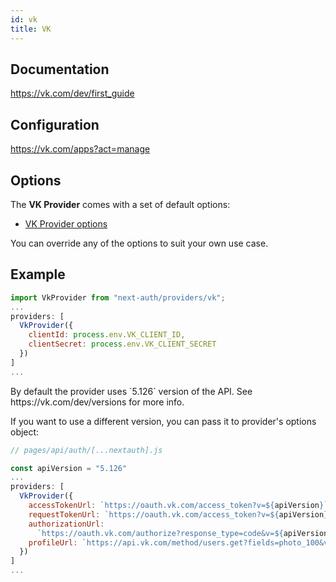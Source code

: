 ```yaml
---
id: vk
title: VK
---
```



## Documentation

https://vk.com/dev/first_guide

## Configuration

https://vk.com/apps?act=manage

## Options

The **VK Provider** comes with a set of default options:

- [VK Provider options](https://github.com/nextauthjs/next-auth/blob/main/packages/next-auth/src/providers/vk.ts)

You can override any of the options to suit your own use case.

## Example

```js
import VkProvider from "next-auth/providers/vk";
...
providers: [
  VkProvider({
    clientId: process.env.VK_CLIENT_ID,
    clientSecret: process.env.VK_CLIENT_SECRET
  })
]
...
```

<Callout>
By default the provider uses `5.126` version of the API. See https://vk.com/dev/versions for more info.
</Callout>

If you want to use a different version, you can pass it to provider's options object:

```js
// pages/api/auth/[...nextauth].js

const apiVersion = "5.126"
...
providers: [
  VkProvider({
    accessTokenUrl: `https://oauth.vk.com/access_token?v=${apiVersion}`,
    requestTokenUrl: `https://oauth.vk.com/access_token?v=${apiVersion}`,
    authorizationUrl:
      `https://oauth.vk.com/authorize?response_type=code&v=${apiVersion}`,
    profileUrl: `https://api.vk.com/method/users.get?fields=photo_100&v=${apiVersion}`,
  })
]
...
```
